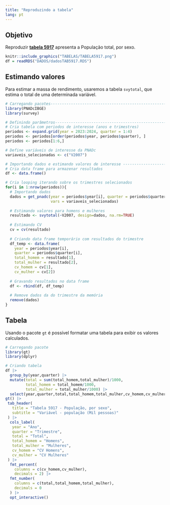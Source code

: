 ```yaml
---
title: "Reproduzindo a tabela"
lang: pt
---
```


## Objetivo

Reproduzir [**tabela 5917**](https://sidra.ibge.gov.br/tabela/5917) apresenta a População total, por sexo.

```r
knitr::include_graphics("TABELAS/TABELA5917.png")
df = readRDS("DADOS/dadosTAB5917.RDS")
```

## Estimando valores

Para estimar a massa de rendimento, usaremos a tabela `svytotal`, que estima o total de uma determinada variável.

```r
# Carregando pacotes----------------------------------------------------------------------------
library(PNADcIBGE)
library(survey)

# Definindo parâmetros------------------------------------------------------------------------
# Cria tabela com periodos de interesse (anos e trimestres)
periodos <- expand.grid(year = 2023:2024, quarter = 1:4)
periodos <- periodos[order(periodos$year, periodos$quarter), ]
periodos <- periodos[1:6,]

# Define variáveis de interesse da PNADc
variaveis_selecionadas <- c("V2007")

# Importando dados e estimando valores de interesse -----------------------------------------
# Cria data frame para armazenar resultados
df <- data.frame()

# Cria looping iterando sobre os trimestres selecionados
for(i in 1:nrow(periodos)){
  # Importando dados
  dados = get_pnadc(year = periodos$year[i], quarter = periodos$quarter[i],
                    vars = variaveis_selecionadas)
  
  # Estimando valores para homens e mulheres
  resultado <- svytotal(~V2007, design=dados, na.rm=TRUE)
 
  # Estimando CV
  cv = cv(resultado)
  
  # Criando data frame temporário com resultados do trimestre
  df_temp <- data.frame(
    year = periodos$year[i],
    quarter = periodos$quarter[i],
    total_homem = resultado[1],
    total_mulher = resultado[2],
    cv_homem = cv[1],
    cv_mulher = cv[2])
  
  # Gravando resultados no data frame
  df <- rbind(df, df_temp)
  
  # Remove dados da do trimestre da memória
  remove(dados)
}
```

## Tabela

Usando o pacote `gt` é possível formatar uma tabela para exibir os valores calculados.

```r
# Carregando pacote
library(gt)
library(dplyr)

# Criando tabela
df |> 
  group_by(year,quarter) |>
  mutate(total = sum(total_homem,total_mulher)/1000,
         total_homem = total_homem/1000,
         total_mulher = total_mulher/1000) |> 
  select(year,quarter,total,total_homem,total_mulher,cv_homem,cv_mulher) |> 
gt() |> 
 tab_header(
   title = "Tabela 5917 - População, por sexo",
   subtitle = "Variável - população (Mil pessoas)"
 ) |> 
  cols_label(
   year = "Ano",
   quarter = "Trimestre",
   total = "Total",
   total_homem = "Homens",
   total_mulher = "Mulheres",
   cv_homem = "CV Homens",
   cv_mulher = "CV Mulheres"
 ) |> 
  fmt_percent(
    columns = c(cv_homem,cv_mulher),
    decimals = 2) |> 
  fmt_number(
    columns = c(total,total_homem,total_mulher),
    decimals = 0
  ) |> 
  opt_interactive()

```
